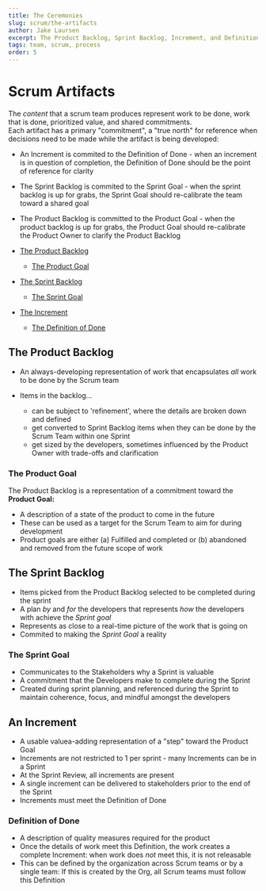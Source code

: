 ```yaml
---
title: The Ceremonies
slug: scrum/the-artifacts
author: Jake Laursen
excerpt: The Product Backlog, Sprint Backlog, Increment, and Definition of Done
tags: team, scrum, process
order: 5
---
```


# Scrum Artifacts

The _content_ that a scrum team produces represent work to be done, work that is done, prioritized value, and shared commitments.  
Each artifact has a primary "commitment", a "true north" for reference when decisions need to be made while the artifact is being developed:

- An Increment is commited to the Definition of Done - when an increment is in question of completion, the Definition of Done should be the point of reference for clarity
- The Sprint Backlog is commited to the Sprint Goal - when the sprint backlog is up for grabs, the Sprint Goal should re-calibrate the team toward a shared goal
- The Product Backlog is committed to the Product Goal - when the product backlog is up for grabs, the Product Goal should re-calibrate the Product Owner to clarify the Product Backlog

- [The Product Backlog](#the-product-backlog)
  - [The Product Goal](#the-product-goal)
- [The Sprint Backlog](#the-sprint-backlog)
  - [The Sprint Goal](#the-sprint-goal)
- [The Increment](#an-increment)
  - [The Definition of Done](#definition-of-done)

## The Product Backlog

- An always-developing representation of work that encapsulates _all_ work to be done by the Scrum team
- Items in the backlog...

  - can be subject to 'refinement', where the details are broken down and defined
  - get converted to Sprint Backlog items when they can be done by the Scrum Team within one Sprint
  - get sized by the developers, sometimes influenced by the Product Owner with trade-offs and clarification

### The Product Goal

The Product Backlog is a representation of a commitment toward the **Product Goal:**

- A description of a state of the product to come in the future
- These can be used as a target for the Scrum Team to aim for during development
- Product goals are either (a) Fulfilled and completed or (b) abandoned and removed from the future scope of work

## The Sprint Backlog

- Items picked from the Product Backlog selected to be completed during the sprint
- A plan _by_ and _for_ the developers that represents _how_ the developers with achieve the _Sprint goal_
- Represents as close to a real-time picture of the work that is going on
- Commited to making the _Sprint Goal_ a reality

### The Sprint Goal

- Communicates to the Stakeholders why a Sprint is valuable
- A commitment that the Developers make to complete during the Sprint
- Created during sprint planning, and referenced during the Sprint to maintain coherence, focus, and mindful amongst the developers

## An Increment

- A usable valuea-adding representation of a "step" toward the Product Goal
- Increments are not restricted to 1 per sprint - many Increments can be in a Sprint
- At the Sprint Review, all increments are present
- A single increment can be delivered to stakeholders prior to the end of the Sprint
- Increments must meet the Definition of Done

### Definition of Done

- A description of quality measures required for the product
- Once the details of work meet this Definition, the work creates a complete Increment: when work does _not_ meet this, it is not releasable
- This can be defined by the organization across Scrum teams or by a single team: If this is created by the Org, all Scrum teams must follow this Definition
